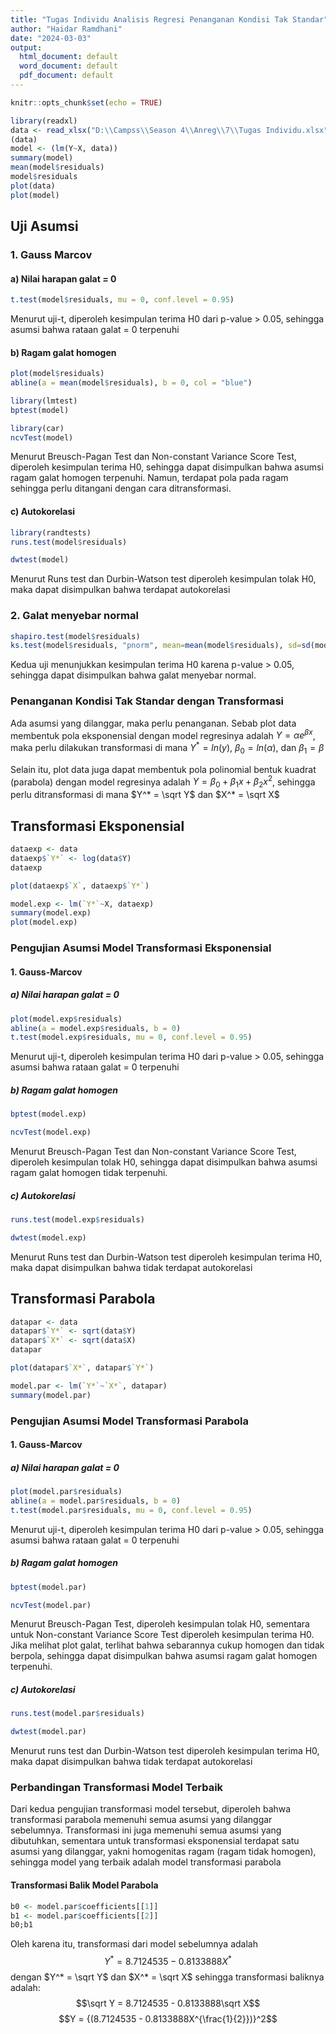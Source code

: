 ---
title: "Tugas Individu Analisis Regresi Penanganan Kondisi Tak Standar"
author: "Haidar Ramdhani"
date: "2024-03-03"
output:
  html_document: default
  word_document: default
  pdf_document: default
---

```{r setup, include=FALSE}
knitr::opts_chunk$set(echo = TRUE)
```

```{r}
library(readxl)
data <- read_xlsx("D:\\Campss\\Season 4\\Anreg\\7\\Tugas Individu.xlsx",sheet = "Sheet3")
(data)
model <- (lm(Y~X, data))
summary(model)
mean(model$residuals)
model$residuals
plot(data)
plot(model)
```

## Uji Asumsi

### 1. Gauss Marcov

#### a) Nilai harapan galat = 0

```{r}
t.test(model$residuals, mu = 0, conf.level = 0.95)
```

Menurut uji-t, diperoleh kesimpulan terima H0 dari p-value \> 0.05, sehingga asumsi bahwa rataan galat = 0 terpenuhi

#### b) Ragam galat homogen

```{r}
plot(model$residuals)
abline(a = mean(model$residuals), b = 0, col = "blue")

library(lmtest)
bptest(model)

library(car)
ncvTest(model)
```

Menurut Breusch-Pagan Test dan Non-constant Variance Score Test, diperoleh kesimpulan terima H0, sehingga dapat disimpulkan bahwa asumsi ragam galat homogen terpenuhi. Namun, terdapat pola pada ragam sehingga perlu ditangani dengan cara ditransformasi.

#### c) Autokorelasi

```{r}
library(randtests)
runs.test(model$residuals)

dwtest(model)
```

Menurut Runs test dan Durbin-Watson test diperoleh kesimpulan tolak H0, maka dapat disimpulkan bahwa terdapat autokorelasi

### 2. Galat menyebar normal

```{r}
shapiro.test(model$residuals)
ks.test(model$residuals, "pnorm", mean=mean(model$residuals), sd=sd(model$residuals))
```

Kedua uji menunjukkan kesimpulan terima H0 karena p-value \> 0.05, sehingga dapat disimpulkan bahwa galat menyebar normal.

### Penanganan Kondisi Tak Standar dengan Transformasi

Ada asumsi yang dilanggar, maka perlu penanganan. Sebab plot data membentuk pola eksponensial dengan model regresinya adalah $Y = \alpha e ^{\beta x}$, maka perlu dilakukan transformasi di mana $Y^* = ln(y)$, $\beta_0 = ln(\alpha)$, dan $\beta_1 = \beta$

Selain itu, plot data juga dapat membentuk pola polinomial bentuk kuadrat (parabola) dengan model regresinya adalah $Y = \beta_0 + \beta_1x + \beta_2x^2$, sehingga perlu ditransformasi di mana $Y^* = \sqrt Y$ dan $X^* = \sqrt X$

## Transformasi Eksponensial

```{r}
dataexp <- data
dataexp$`Y*` <- log(data$Y)
dataexp

plot(dataexp$`X`, dataexp$`Y*`)

model.exp <- lm(`Y*`~X, dataexp)
summary(model.exp)
plot(model.exp)
```

### Pengujian Asumsi Model Transformasi Eksponensial

#### 1. Gauss-Marcov

##### a) Nilai harapan galat = 0

```{r}
plot(model.exp$residuals)
abline(a = model.exp$residuals, b = 0)
t.test(model.exp$residuals, mu = 0, conf.level = 0.95)
```

Menurut uji-t, diperoleh kesimpulan terima H0 dari p-value \> 0.05, sehingga asumsi bahwa rataan galat = 0 terpenuhi

##### b) Ragam galat homogen

```{r}
bptest(model.exp)

ncvTest(model.exp)
```

Menurut Breusch-Pagan Test dan Non-constant Variance Score Test, diperoleh kesimpulan tolak H0, sehingga dapat disimpulkan bahwa asumsi ragam galat homogen tidak terpenuhi.

##### c) Autokorelasi

```{r}
runs.test(model.exp$residuals)

dwtest(model.exp)
```

Menurut Runs test dan Durbin-Watson test diperoleh kesimpulan terima H0, maka dapat disimpulkan bahwa tidak terdapat autokorelasi

## Transformasi Parabola

```{r}
datapar <- data
datapar$`Y*` <- sqrt(data$Y)
datapar$`X*` <- sqrt(data$X)
datapar

plot(datapar$`X*`, datapar$`Y*`)

model.par <- lm(`Y*`~`X*`, datapar)
summary(model.par)

```

### Pengujian Asumsi Model Transformasi Parabola

#### 1. Gauss-Marcov

##### a) Nilai harapan galat = 0

```{r}
plot(model.par$residuals)
abline(a = model.par$residuals, b = 0)
t.test(model.par$residuals, mu = 0, conf.level = 0.95)
```

Menurut uji-t, diperoleh kesimpulan terima H0 dari p-value \> 0.05, sehingga asumsi bahwa rataan galat = 0 terpenuhi

##### b) Ragam galat homogen

```{r}
bptest(model.par)

ncvTest(model.par)
```

Menurut Breusch-Pagan Test, diperoleh kesimpulan tolak H0, sementara untuk Non-constant Variance Score Test diperoleh kesimpulan terima H0. Jika melihat plot galat, terlihat bahwa sebarannya cukup homogen dan tidak berpola, sehingga dapat disimpulkan bahwa asumsi ragam galat homogen terpenuhi.

##### c) Autokorelasi

```{r}
runs.test(model.par$residuals)

dwtest(model.par)
```

Menurut runs test dan Durbin-Watson test diperoleh kesimpulan terima H0, maka dapat disimpulkan bahwa tidak terdapat autokorelasi

### Perbandingan Transformasi Model Terbaik

Dari kedua pengujian transformasi model tersebut, diperoleh bahwa transformasi parabola memenuhi semua asumsi yang dilanggar sebelumnya. Transformasi ini juga memenuhi semua asumsi yang dibutuhkan, sementara untuk transformasi eksponensial terdapat satu asumsi yang dilanggar, yakni homogenitas ragam (ragam tidak homogen), sehingga model yang terbaik adalah model transformasi parabola

#### Transformasi Balik Model Parabola

```{r}
b0 <- model.par$coefficients[[1]]
b1 <- model.par$coefficients[[2]]
b0;b1
```

Oleh karena itu, transformasi dari model sebelumnya adalah $$Y^* = 8.7124535 - 0.8133888X^*$$ dengan $Y^* = \sqrt Y$ dan $X^* = \sqrt X$ sehingga transformasi baliknya adalah: 
$$\sqrt Y = 8.7124535 - 0.8133888\sqrt X$$
$$Y = {(8.7124535 - 0.8133888X^{\frac{1}{2}})}^2$$
